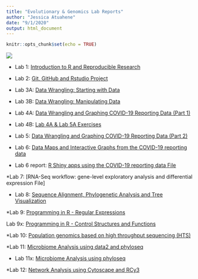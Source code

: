 ```yaml
---
title: "Evolutionary & Genomics Lab Reports"
author: "Jessica Atuahene"
date: "9/1/2020"
output: html_document
---
```


```r
knitr::opts_chunk$set(echo = TRUE)
```

![](images/zoomprofilepic.JPG)

* Lab 1: [Introduction to R and Reproducible Research](Lab1-JessicaA.html)

* Lab 2: [Git, GitHub and Rstudio Project](Lab2.html)

* Lab 3A: [Data Wrangling: Starting with Data](Lab3A.html)

* Lab 3B: [Data Wrangling: Manipulating Data](Lab3b.html)

* Lab 4A: [Data Wrangling and Graphing COVID-19 Reporting Data (Part 1)](Lab4A.html)

* Lab 4B: [Lab 4A & Lab 5A Exercises](Lab4b.html)

* Lab 5: [Data Wrangling and Graphing COVID-19 Reporting Data (Part 2)](Lab5.html)

* Lab 6: [Data Maps and Interactive Graphs from the COVID-19 reporting data](Lab6.html)

* Lab 6 report: [R Shiny apps using the COVID-19 reporting data File](Lab6report.html)

*Lab 7: [RNA-Seq workflow: gene-level exploratory analysis and differential expression File]

* Lab 8: [Sequence Alignment, Phylogenetic Analysis and Tree Visualization](Lab8.html)

*Lab 9: [Programming in R - Regular Expressions](Lab9.html)

Lab 9x: [Programming in R - Control Structures and Functions](Lab9-extra.html)

*Lab 10: [Population genomics based on high throughput sequencing (HTS)](Lab10.html)

*Lab 11: [Microbiome Analysis using data2 and phyloseq](Lab11.html)

* Lab 11x: [Microbiome Analysis using phyloseq](Lab11x.html)

*Lab 12: [Network Analysis using Cytoscape and RCy3](Lab12.html)





